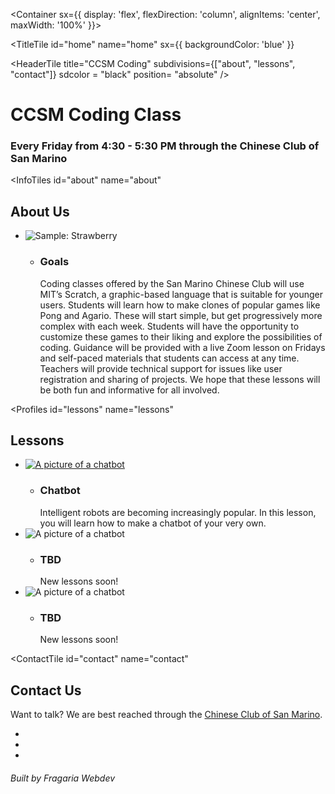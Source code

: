 
<Container sx={{
    display: 'flex',
    flexDirection: 'column',
    alignItems: 'center',
    maxWidth: '100%'
}}>

<TitleTile 
  id="home"
  name="home"
  sx={{
      backgroundColor: 'blue'
  }}
>

<HeaderTile 
  title="CCSM Coding" 
  subdivisions={["about", "lessons", "contact"]}
  sdcolor = "black"
  position= "absolute"
/>

# CCSM Coding Class

### Every Friday from 4:30 - 5:30 PM through the Chinese Club of San Marino

</TitleTile>

<InfoTiles
  id="about"
  name="about"
>

## About Us
- ![Sample: Strawberry](/kidcode.jpg)
  - ### Goals
    Coding classes offered by the San Marino Chinese Club will use MIT’s Scratch, a graphic-based language that is suitable for younger users. Students will learn how to make clones of popular games like Pong and Agario. These will start simple, but get progressively more complex with each week. Students will have the opportunity to customize these games to their liking and explore the possibilities of coding. Guidance will be provided with a live Zoom lesson on Fridays and self-paced materials that students can access at any time. Teachers will provide technical support for issues like user registration and sharing of projects. We hope that these lessons will be both fun and informative for all involved.

</InfoTiles>

<Profiles
  id="lessons"
  name="lessons"
>

## Lessons

- [![A picture of a chatbot](/robot.png)](/lessons/chatbot)
  - ### Chatbot
    Intelligent robots are becoming increasingly popular. In this lesson, you will learn how to make a chatbot of your very own.
- ![A picture of a chatbot](/nopic.jpg)
  - ### TBD
    New lessons soon!
- ![A picture of a chatbot](/nopic.jpg)
  - ### TBD
    New lessons soon!

</Profiles>

<ContactTile
  id="contact"
  name="contact"
>

## Contact Us

Want to talk? We are best reached through the [Chinese Club of San Marino](http://www.ccsm.org/).

- <a><FaInstagram/></a>
- <a><FaFacebook/></a>
- <a><FiMail/></a>

###### Built by Fragaria Webdev

</ContactTile>

</Container>
